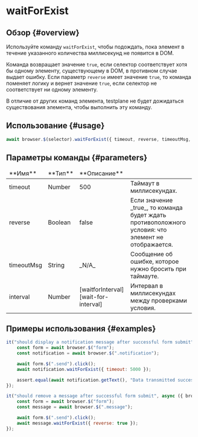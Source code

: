
# waitForExist

## Обзор {#overview}

Используйте команду `waitForExist`, чтобы подождать, пока элемент в течение указанного количества миллисекунд не появится в DOM.

Команда возвращает значение `true`, если селектор соответствует хотя бы одному элементу, существующему в DOM, в противном случае выдает ошибку. Если параметр `reverse` имеет значение `true`, то команда поменяет логику и вернет значение `true`, если селектор не соответствует ни одному элементу.

<Admonition type="warning">
    В отличие от других команд элемента, testplane не будет дожидаться существования элемента, чтобы
    выполнить эту команду.
</Admonition>

## Использование {#usage}

```javascript
await browser.$(selector).waitForExist({ timeout, reverse, timeoutMsg, interval });
```

## Параметры команды {#parameters}

<table>
<thead>
<tr><td>**Имя**</td><td>**Тип**</td><td>**Описание**</td></tr>
</thead>
<tbody>
<tr><td>timeout</td><td>Number</td><td>500</td><td>Таймаут в миллисекундах.</td></tr>
<tr><td>reverse</td><td>Boolean</td><td>false</td><td>Если значение _true_, то команда будет ждать противоположного условия: что элемент не отображается.</td></tr>
<tr><td>timeoutMsg</td><td>String</td><td>_N/A_</td><td>Сообщение об ошибке, которое нужно бросить при таймауте.</td></tr>
<tr><td>interval</td><td>Number</td><td>[waitforInterval][wait-for-interval]</td><td>Интервал в миллисекундах между проверками условия.</td></tr>

</tbody>
</table>

## Примеры использования {#examples}

```javascript
it("should display a notification message after successful form submit", async ({ browser }) => {
    const form = await browser.$("form");
    const notification = await browser.$(".notification");

    await form.$(".send").click();
    await notification.waitForExist({ timeout: 5000 });

    assert.equal(await notification.getText(), "Data transmitted successfully!");
});

it("should remove a message after successful form submit", async ({ browser }) => {
    const form = await browser.$("form");
    const message = await browser.$(".message");

    await form.$(".send").click();
    await message.waitForExist({ reverse: true });
});
```

[wait-for-interval]: ../../../config/browsers#wait_interval
